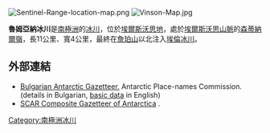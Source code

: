 [[Image:Sentinel-Range-location-map.png|thumb]]
[[Image:Vinson-Map.jpg|thumb]]

{{coord|78|16|00|S|85|50|00|W|display=title}}

'''魯姆亞納冰川'''是[[南極洲|南極洲]]的[[冰川|冰川]]，位於[[埃爾斯沃思地|埃爾斯沃思地]]，處於[[埃爾斯沃思山脈|埃爾斯沃思山脈]]的[[森蒂納爾嶺|森蒂納爾嶺]]，長11公里、寬4公里，最終在[[詹珀山|詹珀山]]以北注入[[埃倫冰川|埃倫冰川]]。

==外部連結==
* [http://apcbg.org/gazet-bg.doc Bulgarian Antarctic Gazetteer.] {{Wayback|url=http://apcbg.org/gazet-bg.doc |date=20160206203828 }} Antarctic Place-names Commission. (details in Bulgarian, [http://apcbg.org/gazet.htm basic data] {{Wayback|url=http://apcbg.org/gazet.htm |date=20160304071225 }} in English)
* [http://data.aad.gov.au/aadc/gaz/scar/ SCAR Composite Gazetteer of Antarctica] {{WebCite|url=https://www.webcitation.org/5ug2CfC7m?url=http://data.aad.gov.au/aadc/gaz/scar/ |date=20101202140255 |dateformat=iso }}.

{{DEFAULTSORT:Rumyana Glacier}}
[[Category:南極洲冰川|Category:南極洲冰川]]


{{EllsworthLand-geo-stub}}